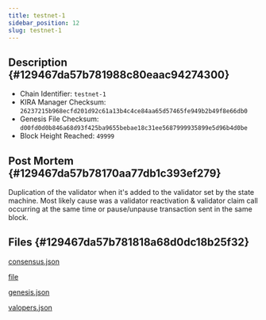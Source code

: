 ```yaml
---
title: testnet-1
sidebar_position: 12
slug: testnet-1
---
```





## Description {#129467da57b781988c80eaac94274300}

- Chain Identifier: `testnet-1`
- KIRA Manager Checksum: `26237215b968ecfd201d92c61a13b4c4ce84aa65d57465fe949b2b49f8e66db0`
- Genesis File Checksum: `d00fd0d0b846a68d93f425ba9655bebae18c31ee5687999935899e5d96b4d0be`
- Block Height Reached: `49999`

## Post Mortem {#129467da57b78170aa77db1c393ef279}


Duplication of the validator when it's added to the validator set by the state machine. Most likely cause was a validator reactivation & validator claim call occurring at the same time or pause/unpause transaction sent in the same block.


## Files {#129467da57b781818a68d0dc18b25f32}


[consensus.json](https://prod-files-secure.s3.us-west-2.amazonaws.com/9b5bfc45-bdb5-4b46-80e6-aabe3cae64d0/89201084-f3a3-4ae6-af04-fdda7f896378/consensus.json?X-Amz-Algorithm=AWS4-HMAC-SHA256&X-Amz-Content-Sha256=UNSIGNED-PAYLOAD&X-Amz-Credential=ASIAZI2LB4665TRSWXH3%2F20250317%2Fus-west-2%2Fs3%2Faws4_request&X-Amz-Date=20250317T150135Z&X-Amz-Expires=3600&X-Amz-Security-Token=IQoJb3JpZ2luX2VjEO%2F%2F%2F%2F%2F%2F%2F%2F%2F%2F%2FwEaCXVzLXdlc3QtMiJGMEQCIE9S902ME2fFnljeaBgAcWTWNJ3CRi4lvKMBbO54IVWAAiB5iv4RcBAXiCrDvouWLJDsf%2F23A2b2lW7ZqgDlujIYTyr%2FAwhIEAAaDDYzNzQyMzE4MzgwNSIMjmeyGJzn0QBDQxRVKtwDoOateRAqYcPMn2DnjbpAtzfRqdY4f0AmXL5RDPFuiJ64Bby%2Fweq2XpKKFZKCW51PWnpgfXitAnU%2F8GPXTJY5MQPnHYe096OTd3H6iegl4aZ9fBkBGL5wHGdmNJ1wI9sUH6SNHXGkZGWWquVWMN4hM20FOtPZpNkwrOI7AV6UQ%2BflGJlE%2FI%2FDUUjWfImWe20AombToc8vykXPlz8UuPoLx7x3aWhGHQ7ycYgHd78MV3lLkPvVapEdMqZAAvvFEwBL8qeOatLjcfzryI05vUkpsSHKLUpB%2F4X%2FJff%2BjiYkCuASeSHtgJdizwoaLZFsJ92hD8PNxqOSrvA8VoXn2TuqWU2U%2BsnIrCxaGYL7MWgvkc%2BUh0eO6dg7%2BaEEfKH0uRKrf4rd0xl5yit%2FMeEF4tw8nLKZPQu8vWtwyBoQK4A%2FN%2BROohM0cemlJyrqqkzUgas%2Bo%2FGAd4Z8iqQCd1xLIs%2FXS8RNovgUBLUtpQKZ3IatlHqqHN269odqlJALisGsSDzfYW6uf2aZ9%2BUXFtp%2FshNBPfuM2RH0Jk5AQ42UzVSFRJoLgMq6D1HuyFFenm7ZYO1OOClv5c8M3r%2BDcWrytpHyvz%2B4ClFuel0d6N5soL180ChTZFOQ7%2FdcPevMPvEw7OngvgY6pgGDCXHJb6IdERa%2FdnWiep0SPB%2F383Va5G9YAFpBRDX859o0fCCpllxCP9lmUdrhxTHEuiZnzwg8SYjsPSpE%2BX5tYv2cYD%2FuHC5nONJkByKwzO3VKCl3fsCqmNe8DPvWOzUBArRc%2FXBmlZ%2FmUwzF1xi%2FmgM53z5f81cke1axGnIPL%2FyI7XsMkBitg31xpye7bPOuYr2XIe1Q9zAAXc%2FO4CuaQ%2BlaWaF2&X-Amz-Signature=b7c9d475e9d55383187103366e8045edc6422b54e5c13faca8e73ab099f10dfe&X-Amz-SignedHeaders=host&x-id=GetObject)


[file](https://prod-files-secure.s3.us-west-2.amazonaws.com/9b5bfc45-bdb5-4b46-80e6-aabe3cae64d0/fdcca3cd-3f19-4bdb-b428-2861b627bec2/error.log.md?X-Amz-Algorithm=AWS4-HMAC-SHA256&X-Amz-Content-Sha256=UNSIGNED-PAYLOAD&X-Amz-Credential=ASIAZI2LB4665TRSWXH3%2F20250317%2Fus-west-2%2Fs3%2Faws4_request&X-Amz-Date=20250317T150135Z&X-Amz-Expires=3600&X-Amz-Security-Token=IQoJb3JpZ2luX2VjEO%2F%2F%2F%2F%2F%2F%2F%2F%2F%2F%2FwEaCXVzLXdlc3QtMiJGMEQCIE9S902ME2fFnljeaBgAcWTWNJ3CRi4lvKMBbO54IVWAAiB5iv4RcBAXiCrDvouWLJDsf%2F23A2b2lW7ZqgDlujIYTyr%2FAwhIEAAaDDYzNzQyMzE4MzgwNSIMjmeyGJzn0QBDQxRVKtwDoOateRAqYcPMn2DnjbpAtzfRqdY4f0AmXL5RDPFuiJ64Bby%2Fweq2XpKKFZKCW51PWnpgfXitAnU%2F8GPXTJY5MQPnHYe096OTd3H6iegl4aZ9fBkBGL5wHGdmNJ1wI9sUH6SNHXGkZGWWquVWMN4hM20FOtPZpNkwrOI7AV6UQ%2BflGJlE%2FI%2FDUUjWfImWe20AombToc8vykXPlz8UuPoLx7x3aWhGHQ7ycYgHd78MV3lLkPvVapEdMqZAAvvFEwBL8qeOatLjcfzryI05vUkpsSHKLUpB%2F4X%2FJff%2BjiYkCuASeSHtgJdizwoaLZFsJ92hD8PNxqOSrvA8VoXn2TuqWU2U%2BsnIrCxaGYL7MWgvkc%2BUh0eO6dg7%2BaEEfKH0uRKrf4rd0xl5yit%2FMeEF4tw8nLKZPQu8vWtwyBoQK4A%2FN%2BROohM0cemlJyrqqkzUgas%2Bo%2FGAd4Z8iqQCd1xLIs%2FXS8RNovgUBLUtpQKZ3IatlHqqHN269odqlJALisGsSDzfYW6uf2aZ9%2BUXFtp%2FshNBPfuM2RH0Jk5AQ42UzVSFRJoLgMq6D1HuyFFenm7ZYO1OOClv5c8M3r%2BDcWrytpHyvz%2B4ClFuel0d6N5soL180ChTZFOQ7%2FdcPevMPvEw7OngvgY6pgGDCXHJb6IdERa%2FdnWiep0SPB%2F383Va5G9YAFpBRDX859o0fCCpllxCP9lmUdrhxTHEuiZnzwg8SYjsPSpE%2BX5tYv2cYD%2FuHC5nONJkByKwzO3VKCl3fsCqmNe8DPvWOzUBArRc%2FXBmlZ%2FmUwzF1xi%2FmgM53z5f81cke1axGnIPL%2FyI7XsMkBitg31xpye7bPOuYr2XIe1Q9zAAXc%2FO4CuaQ%2BlaWaF2&X-Amz-Signature=239a4ee851af1c4004c62be365b45a1fe6af4543951180f939430c4f565de508&X-Amz-SignedHeaders=host&x-id=GetObject)


[genesis.json](https://prod-files-secure.s3.us-west-2.amazonaws.com/9b5bfc45-bdb5-4b46-80e6-aabe3cae64d0/eac70b61-df42-4db4-be13-81a4ef0de236/genesis.json?X-Amz-Algorithm=AWS4-HMAC-SHA256&X-Amz-Content-Sha256=UNSIGNED-PAYLOAD&X-Amz-Credential=ASIAZI2LB4665TRSWXH3%2F20250317%2Fus-west-2%2Fs3%2Faws4_request&X-Amz-Date=20250317T150135Z&X-Amz-Expires=3600&X-Amz-Security-Token=IQoJb3JpZ2luX2VjEO%2F%2F%2F%2F%2F%2F%2F%2F%2F%2F%2FwEaCXVzLXdlc3QtMiJGMEQCIE9S902ME2fFnljeaBgAcWTWNJ3CRi4lvKMBbO54IVWAAiB5iv4RcBAXiCrDvouWLJDsf%2F23A2b2lW7ZqgDlujIYTyr%2FAwhIEAAaDDYzNzQyMzE4MzgwNSIMjmeyGJzn0QBDQxRVKtwDoOateRAqYcPMn2DnjbpAtzfRqdY4f0AmXL5RDPFuiJ64Bby%2Fweq2XpKKFZKCW51PWnpgfXitAnU%2F8GPXTJY5MQPnHYe096OTd3H6iegl4aZ9fBkBGL5wHGdmNJ1wI9sUH6SNHXGkZGWWquVWMN4hM20FOtPZpNkwrOI7AV6UQ%2BflGJlE%2FI%2FDUUjWfImWe20AombToc8vykXPlz8UuPoLx7x3aWhGHQ7ycYgHd78MV3lLkPvVapEdMqZAAvvFEwBL8qeOatLjcfzryI05vUkpsSHKLUpB%2F4X%2FJff%2BjiYkCuASeSHtgJdizwoaLZFsJ92hD8PNxqOSrvA8VoXn2TuqWU2U%2BsnIrCxaGYL7MWgvkc%2BUh0eO6dg7%2BaEEfKH0uRKrf4rd0xl5yit%2FMeEF4tw8nLKZPQu8vWtwyBoQK4A%2FN%2BROohM0cemlJyrqqkzUgas%2Bo%2FGAd4Z8iqQCd1xLIs%2FXS8RNovgUBLUtpQKZ3IatlHqqHN269odqlJALisGsSDzfYW6uf2aZ9%2BUXFtp%2FshNBPfuM2RH0Jk5AQ42UzVSFRJoLgMq6D1HuyFFenm7ZYO1OOClv5c8M3r%2BDcWrytpHyvz%2B4ClFuel0d6N5soL180ChTZFOQ7%2FdcPevMPvEw7OngvgY6pgGDCXHJb6IdERa%2FdnWiep0SPB%2F383Va5G9YAFpBRDX859o0fCCpllxCP9lmUdrhxTHEuiZnzwg8SYjsPSpE%2BX5tYv2cYD%2FuHC5nONJkByKwzO3VKCl3fsCqmNe8DPvWOzUBArRc%2FXBmlZ%2FmUwzF1xi%2FmgM53z5f81cke1axGnIPL%2FyI7XsMkBitg31xpye7bPOuYr2XIe1Q9zAAXc%2FO4CuaQ%2BlaWaF2&X-Amz-Signature=3c57d8aa06b274875ee5b4fbaa440efae8a264f29b698aa45cf783f5e9237c69&X-Amz-SignedHeaders=host&x-id=GetObject)


[valopers.json](https://prod-files-secure.s3.us-west-2.amazonaws.com/9b5bfc45-bdb5-4b46-80e6-aabe3cae64d0/b6595835-c77f-4847-96da-5a8817aac68a/valopers.json?X-Amz-Algorithm=AWS4-HMAC-SHA256&X-Amz-Content-Sha256=UNSIGNED-PAYLOAD&X-Amz-Credential=ASIAZI2LB4665TRSWXH3%2F20250317%2Fus-west-2%2Fs3%2Faws4_request&X-Amz-Date=20250317T150135Z&X-Amz-Expires=3600&X-Amz-Security-Token=IQoJb3JpZ2luX2VjEO%2F%2F%2F%2F%2F%2F%2F%2F%2F%2F%2FwEaCXVzLXdlc3QtMiJGMEQCIE9S902ME2fFnljeaBgAcWTWNJ3CRi4lvKMBbO54IVWAAiB5iv4RcBAXiCrDvouWLJDsf%2F23A2b2lW7ZqgDlujIYTyr%2FAwhIEAAaDDYzNzQyMzE4MzgwNSIMjmeyGJzn0QBDQxRVKtwDoOateRAqYcPMn2DnjbpAtzfRqdY4f0AmXL5RDPFuiJ64Bby%2Fweq2XpKKFZKCW51PWnpgfXitAnU%2F8GPXTJY5MQPnHYe096OTd3H6iegl4aZ9fBkBGL5wHGdmNJ1wI9sUH6SNHXGkZGWWquVWMN4hM20FOtPZpNkwrOI7AV6UQ%2BflGJlE%2FI%2FDUUjWfImWe20AombToc8vykXPlz8UuPoLx7x3aWhGHQ7ycYgHd78MV3lLkPvVapEdMqZAAvvFEwBL8qeOatLjcfzryI05vUkpsSHKLUpB%2F4X%2FJff%2BjiYkCuASeSHtgJdizwoaLZFsJ92hD8PNxqOSrvA8VoXn2TuqWU2U%2BsnIrCxaGYL7MWgvkc%2BUh0eO6dg7%2BaEEfKH0uRKrf4rd0xl5yit%2FMeEF4tw8nLKZPQu8vWtwyBoQK4A%2FN%2BROohM0cemlJyrqqkzUgas%2Bo%2FGAd4Z8iqQCd1xLIs%2FXS8RNovgUBLUtpQKZ3IatlHqqHN269odqlJALisGsSDzfYW6uf2aZ9%2BUXFtp%2FshNBPfuM2RH0Jk5AQ42UzVSFRJoLgMq6D1HuyFFenm7ZYO1OOClv5c8M3r%2BDcWrytpHyvz%2B4ClFuel0d6N5soL180ChTZFOQ7%2FdcPevMPvEw7OngvgY6pgGDCXHJb6IdERa%2FdnWiep0SPB%2F383Va5G9YAFpBRDX859o0fCCpllxCP9lmUdrhxTHEuiZnzwg8SYjsPSpE%2BX5tYv2cYD%2FuHC5nONJkByKwzO3VKCl3fsCqmNe8DPvWOzUBArRc%2FXBmlZ%2FmUwzF1xi%2FmgM53z5f81cke1axGnIPL%2FyI7XsMkBitg31xpye7bPOuYr2XIe1Q9zAAXc%2FO4CuaQ%2BlaWaF2&X-Amz-Signature=3ddb6b7652e5d497cb204ece8105074a67309eeb1ab7c8c9d537ed617b7af67f&X-Amz-SignedHeaders=host&x-id=GetObject)

